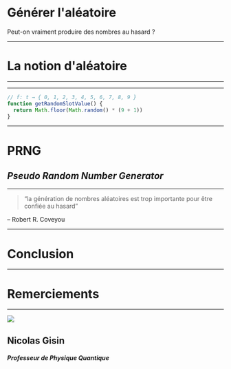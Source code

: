 


<Head>
  <title>TPE 2019</title>
</Head>


# Générer l'aléatoire

Peut-on vraiment produire des nombres au hasard ?

---

# La notion d'aléatoire

---

<SlotMachine />

---

```js
// f: t → { 0, 1, 2, 3, 4, 5, 6, 7, 8, 9 }
function getRandomSlotValue() {
  return Math.floor(Math.random() * (9 + 1))
}
```

---

# PRNG

## *Pseudo Random Number Generator*

---

> “la génération de nombres aléatoires est trop importante pour être confiée au hasard”

– Robert R. Coveyou

---

# Conclusion

---

# Remerciements

---

<Image src='https://i.ytimg.com/vi/2cPj2SSinlE/maxresdefault.jpg' />

## Nicolas Gisin
##### Professeur de Physique Quantique
